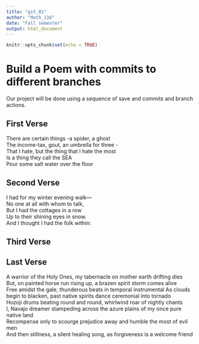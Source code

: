 ---
title: "git_01"
author: "Math_116"
date: "Fall semester"
output: html_document
---

```{r setup, include=FALSE}
knitr::opts_chunk$set(echo = TRUE)
```
# Build a Poem with commits to different branches
Our project will be done using a sequence of save and commits and branch actions.
<!-- Do not modify or change any text in "!--" bracketed areas such as this --- these are instructions to
you, if you change any of this the git program will notice it and compromise your git merging strategy !-->

## First Verse 
<!--Put the first five lines of a poem by Lewis Carrol in this section!-->

There are certain things -a spider, a ghost  
The income-tax, gout, an umbrella for three -  
That I hate, but the thing that I hate the most  
Is a thing they call the SEA  
Pour some salt water over the floor  

## Second Verse
<!--Put the first five lines of a poem by Robert Frost here!-->

I had for my winter evening walk—  
No one at all with whom to talk,  
But I had the cottages in a row  
Up to their shining eyes in snow.  
And I thought I had the folk within:  

## Third Verse
<!--Put the first two verses of The Walrus and the Carpenter here!-->

## Last Verse
<!--Put a short poem of your choice 8-20 lines,here!-->

A warrior of the Holy Ones, my tabernacle on mother earth drifting dies  
But, on painted horse run rising up, a brazen spirit storm comes alive  
Free amidst the gale, thunderous beats in temporal instrumental
As clouds begin to blacken, past native spirits dance ceremonial into tornado  
Hozoji drums beating round and round, whirlwind roar of nightly chants  
I, Navajo dreamer stampeding across the azure plains of my once pure native land  
Recompense only to scourge prejudice away and humble the most of evil men  
And then stillness, a silent healing song, as forgiveness is a welcome friend  
